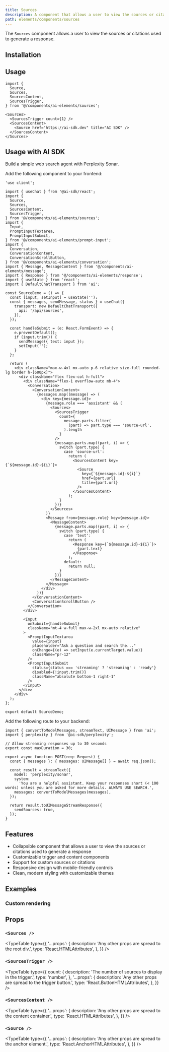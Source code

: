 ```yaml
---
title: Sources
description: A component that allows a user to view the sources or citations used to generate a response.
path: elements/components/sources
---
```


The `Sources` component allows a user to view the sources or citations used to generate a response.

<Preview path="sources" />

## Installation

<ElementsInstaller path="sources" />

## Usage

```tsx
import {
  Source,
  Sources,
  SourcesContent,
  SourcesTrigger,
} from '@/components/ai-elements/sources';
```

```tsx
<Sources>
  <SourcesTrigger count={1} />
  <SourcesContent>
    <Source href="https://ai-sdk.dev" title="AI SDK" />
  </SourcesContent>
</Sources>
```

## Usage with AI SDK

Build a simple web search agent with Perplexity Sonar.

Add the following component to your frontend:

```tsx title="app/page.tsx"
'use client';

import { useChat } from '@ai-sdk/react';
import {
  Source,
  Sources,
  SourcesContent,
  SourcesTrigger,
} from '@/components/ai-elements/sources';
import {
  Input,
  PromptInputTextarea,
  PromptInputSubmit,
} from '@/components/ai-elements/prompt-input';
import {
  Conversation,
  ConversationContent,
  ConversationScrollButton,
} from '@/components/ai-elements/conversation';
import { Message, MessageContent } from '@/components/ai-elements/message';
import { Response } from '@/components/ai-elements/response';
import { useState } from 'react';
import { DefaultChatTransport } from 'ai';

const SourceDemo = () => {
  const [input, setInput] = useState('');
  const { messages, sendMessage, status } = useChat({
    transport: new DefaultChatTransport({
      api: '/api/sources',
    }),
  });

  const handleSubmit = (e: React.FormEvent) => {
    e.preventDefault();
    if (input.trim()) {
      sendMessage({ text: input });
      setInput('');
    }
  };

  return (
    <div className="max-w-4xl mx-auto p-6 relative size-full rounded-lg border h-[600px]">
      <div className="flex flex-col h-full">
        <div className="flex-1 overflow-auto mb-4">
          <Conversation>
            <ConversationContent>
              {messages.map((message) => (
                <div key={message.id}>
                  {message.role === 'assistant' && (
                    <Sources>
                      <SourcesTrigger
                        count={
                          message.parts.filter(
                            (part) => part.type === 'source-url',
                          ).length
                        }
                      />
                      {message.parts.map((part, i) => {
                        switch (part.type) {
                          case 'source-url':
                            return (
                              <SourcesContent key={`${message.id}-${i}`}>
                                <Source
                                  key={`${message.id}-${i}`}
                                  href={part.url}
                                  title={part.url}
                                />
                              </SourcesContent>
                            );
                        }
                      })}
                    </Sources>
                  )}
                  <Message from={message.role} key={message.id}>
                    <MessageContent>
                      {message.parts.map((part, i) => {
                        switch (part.type) {
                          case 'text':
                            return (
                              <Response key={`${message.id}-${i}`}>
                                {part.text}
                              </Response>
                            );
                          default:
                            return null;
                        }
                      })}
                    </MessageContent>
                  </Message>
                </div>
              ))}
            </ConversationContent>
            <ConversationScrollButton />
          </Conversation>
        </div>

        <Input
          onSubmit={handleSubmit}
          className="mt-4 w-full max-w-2xl mx-auto relative"
        >
          <PromptInputTextarea
            value={input}
            placeholder="Ask a question and search the..."
            onChange={(e) => setInput(e.currentTarget.value)}
            className="pr-12"
          />
          <PromptInputSubmit
            status={status === 'streaming' ? 'streaming' : 'ready'}
            disabled={!input.trim()}
            className="absolute bottom-1 right-1"
          />
        </Input>
      </div>
    </div>
  );
};

export default SourceDemo;
```

Add the following route to your backend:

```tsx title="api/chat/route.ts"
import { convertToModelMessages, streamText, UIMessage } from 'ai';
import { perplexity } from '@ai-sdk/perplexity';

// Allow streaming responses up to 30 seconds
export const maxDuration = 30;

export async function POST(req: Request) {
  const { messages }: { messages: UIMessage[] } = await req.json();

  const result = streamText({
    model: 'perplexity/sonar',
    system:
      'You are a helpful assistant. Keep your responses short (< 100 words) unless you are asked for more details. ALWAYS USE SEARCH.',
    messages: convertToModelMessages(messages),
  });

  return result.toUIMessageStreamResponse({
    sendSources: true,
  });
}
```

## Features

- Collapsible component that allows a user to view the sources or citations used to generate a response
- Customizable trigger and content components
- Support for custom sources or citations
- Responsive design with mobile-friendly controls
- Clean, modern styling with customizable themes

## Examples

### Custom rendering

<Preview path="sources-custom" />

## Props

### `<Sources />`

<TypeTable
  type={{
    '...props': {
      description: 'Any other props are spread to the root div.',
      type: 'React.HTMLAttributes<HTMLDivElement>',
    },
  }}
/>

### `<SourcesTrigger />`

<TypeTable
  type={{
    count: {
      description: 'The number of sources to display in the trigger.',
      type: 'number',
    },
    '...props': {
      description: 'Any other props are spread to the trigger button.',
      type: 'React.ButtonHTMLAttributes<HTMLButtonElement>',
    },
  }}
/>

### `<SourcesContent />`

<TypeTable
  type={{
    '...props': {
      description: 'Any other props are spread to the content container.',
      type: 'React.HTMLAttributes<HTMLDivElement>',
    },
  }}
/>

### `<Source />`

<TypeTable
  type={{
    '...props': {
      description: 'Any other props are spread to the anchor element.',
      type: 'React.AnchorHTMLAttributes<HTMLAnchorElement>',
    },
  }}
/>
